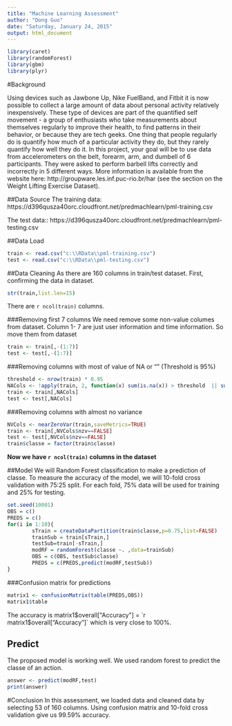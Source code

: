 ```yaml
---
title: "Machine Learning Assessment"
author: "Dong Guo"
date: "Saturday, January 24, 2015"
output: html_document
---
```

```r
library(caret)
library(randomForest)
library(gbm)
library(plyr)
```
#Background

Using devices such as Jawbone Up, Nike FuelBand, and Fitbit it is now possible to collect a large amount of data about personal activity relatively inexpensively. These type of devices are part of the quantified self movement - a group of enthusiasts who take measurements about themselves regularly to improve their health, to find patterns in their behavior, or because they are tech geeks. One thing that people regularly do is quantify how much of a particular activity they do, but they rarely quantify how well they do it. In this project, your goal will be to use data from accelerometers on the belt, forearm, arm, and dumbell of 6 participants. They were asked to perform barbell lifts correctly and incorrectly in 5 different ways. More information is available from the website here: http://groupware.les.inf.puc-rio.br/har (see the section on the Weight Lifting Exercise Dataset). 



##Data Source 
The training data:
        https://d396qusza40orc.cloudfront.net/predmachlearn/pml-training.csv

The test data:: 
        https://d396qusza40orc.cloudfront.net/predmachlearn/pml-testing.csv


##Data Load
```r
train <- read.csv("c:\\RData\\pml-training.csv")
test <- read.csv("c:\\RData\\pml-testing.csv")
```

##Data Cleaning
As there are 160 columns in train/test dataset. First, confirming the data in dataset.
```r
str(train,list.len=15)
```
There are `r ncol(train)` columns.

###Removing first 7 columns 
We need remove some non-value columes from dataset.
Column 1- 7 are just user information and time information. So move them from dataset 

```r
train <- train[,-(1:7)]
test <- test[,-(1:7)]
```

###Removing columns with most of value of NA or "" (Threshold is 95%)
```r
threshold <- nrow(train) * 0.95
NACols <- !apply(train, 2, function(x) sum(is.na(x)) > threshold  || sum(x=="") > threshold)
train <- train[,NACols]
test <- test[,NACols]
```

###Removing columns with almost no variance 
```r
NVCols <- nearZeroVar(train,saveMetrics=TRUE)
train <- train[,NVCols$nzv==FALSE]
test <- test[,NVCols$nzv==FALSE]
train$classe = factor(train$classe)
```

**Now we have `r ncol(train)` columns in the dataset**

##Model
We will Random Forest classification to make a prediction of classe. To measure the accuracy of the model, we will 10-fold cross validation with 75:25 split. For each fold, 75% data will be used for training and 25% for testing.
```r
set.seed(10001)
OBS = c()
PREDS = c()
for(i in 1:10){
        sTrain = createDataPartition(train$classe,p=0.75,list=FALSE)
        trainSub = train[sTrain,]
        testSub=train[-sTrain,]
        modRF = randomForest(classe ~. ,data=trainSub)
        OBS = c(OBS, testSub$classe)
        PREDS = c(PREDS,predict(modRF,testSub))
}
```

###Confusion matrix for predictions
```r
matrix1 <- confusionMatrix(table(PREDS,OBS))
matrix1$table
```

The accuracy is matrix1$overall["Accuracy"] = `r matrix1$overall["Accuracy"]` which is very close to 100%.

## Predict

The proposed model is working well. We used random forest to predict the classe of an action.
```r
answer <- predict(modRF,test)
print(answer)
```

#Conclusion
In this assessment, we loaded data and cleaned data by selecting 53 of 160 columns. Using confusion matrix and 10-fold cross validation give us 99.59% accuracy.

